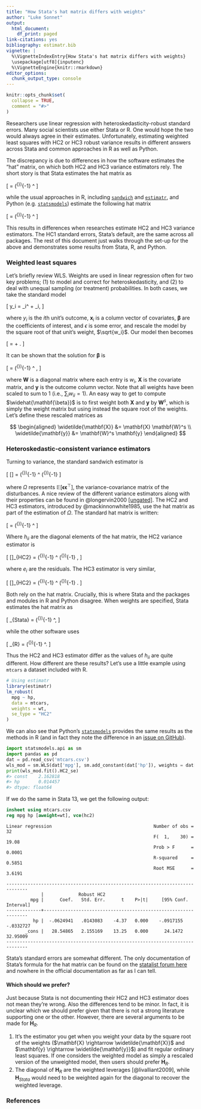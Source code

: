 ```yaml
---
title: "How Stata's hat matrix differs with weights"
author: "Luke Sonnet"
output:
  html_document:
    df_print: paged
link-citations: yes
bibliography: estimatr.bib
vignette: |
  %\VignetteIndexEntry{How Stata's hat matrix differs with weights}
  \usepackage[utf8]{inputenc}
  %\VignetteEngine{knitr::rmarkdown}
editor_options:
  chunk_output_type: console
---
```


```r
knitr::opts_chunk$set(
  collapse = TRUE,
  comment = "#>"
)
```

Researchers use linear regression with heteroskedasticity-robust standard errors. Many social scientists use either Stata or R. One would hope the two would always agree in their estimates. Unfortunately, estimating weighted least squares with HC2 or HC3 robust variance results in different answers across Stata and common approaches in R as well as Python.

The discrepancy is due to differences in how the software estimates the "hat" matrix, on which both HC2 and HC3 variance estimators rely. The short story is that Stata estimates the hat matrix as

\[
\mathbf{H} = \mathbf{X} (\mathbf{X}^{\top}\mathbf{W}\mathbf{X})^{-1} \mathbf{X}^\top
\]

while the usual approaches in R, including  [`sandwich`](https://CRAN.R-project.org/package=sandwich) and [`estimatr`](/R/estimatr/), and Python (e.g. [`statsmodels`](http://www.statsmodels.org/stable/index.html)) estimate the following hat matrix

\[
\mathbf{H} = \mathbf{X} (\mathbf{X}^{\top}\mathbf{W}\mathbf{X})^{-1} \mathbf{X}^\top \mathbf{W}
\]

This results in differences when researches estimate HC2 and HC3 variance estimators. The HC1 standard errors, Stata's default, are the same across all packages. The rest of this document just walks through the set-up for the above and demonstrates some results from Stata, R, and Python.

### Weighted least squares

Let's briefly review WLS. Weights are used in linear regression often for two key problems; (1) to model and correct for heteroskedasticity, and (2) to deal with unequal sampling (or treatment) probabilities. In both cases, we take the standard model

\[
y_i = \mathbf{x}_i^\top \mathbf{\beta} + \epsilon_i,
\]

where $y_i$ is the $i$th unit's outcome, $\mathbf{x}_i$ is a column vector of covariates, $\mathbf{\beta}$ are the coefficients of interest, and $\epsilon$ is some error, and rescale the model by the square root of that unit's weight, $\sqrt{w_i}$. Our model then becomes

\[
\frac{y_i}{\sqrt{w_i}} = \frac{\mathbf{x}_i^\top}{\sqrt{w_i}} \mathbf{\beta} + \frac{\epsilon_i}{\sqrt{w_i}}.
\]

It can be shown that the solution for $\mathbf{\beta}$ is

\[
\widehat{\mathbf{\beta}} = (\mathbf{X}^{\top}\mathbf{W}\mathbf{X})^{-1} \mathbf{X}^\top \mathbf{W} \mathbf{y},
\]

where $\mathbf{W}$ is a diagonal matrix where each entry is $w_{i}$, $\mathbf{X}$ is the covariate matrix, and $\mathbf{y}$ is the outcome column vector. Note that all weights have been scaled to sum to 1 (i.e., $\sum_i w_{ii} = 1$). An easy way to get to compute $\widehat{\mathbf{\beta}}$ is to first weight both $\mathbf{X}$ and $\mathbf{y}$ by $\mathbf{W}^s$, which is simply the weight matrix but using instead the square root of the weights. Let's define these rescaled matrices as

$$
\begin{aligned}
\widetilde{\mathbf{X}} &= \mathbf{X} \mathbf{W}^s \\
\widetilde{\mathbf{y}} &= \mathbf{W}^s \mathbf{y}
\end{aligned}
$$

### Heteroskedastic-consistent variance estimators

Turning to variance, the standard sandwich estimator is

\[
\mathbb{V}[\widehat{\mathbf{\beta}}] = (\mathbf{X}^{\top}\mathbf{X})^{-1} \mathbf{X}^\top \Omega \mathbf{X} (\mathbf{X}^{\top}\mathbf{X})^{-1}
\]

where $\Omega$ represents $\mathbb{E}[\mathbf{\epsilon}\mathbf{\epsilon}^\top]$, the variance-covariance matrix of the disturbances. A nice review of the different variance estimators along with their properties can be found in @longervin2000  [[ungated]](http://www.indiana.edu/~jslsoc/files_research/testing_tests/hccm/99TAS.pdf). The HC2 and HC3 estimators, introduced by @mackinnonwhite1985, use the hat matrix as part of the estimation of $\Omega$. The standard hat matrix is written:

\[
\mathbf{H} = \mathbf{X} (\mathbf{X}^{\top}\mathbf{X})^{-1} \mathbf{X}^\top
\]

Where $h_{ii}$ are the diagonal elements of the hat matrix, the HC2 variance estimator is

\[
\mathbb{V}[\widehat{\mathbf{\beta}}]_{HC2} = (\mathbf{X}^{\top}\mathbf{X})^{-1} \mathbf{X}^\top \mathrm{diag}\left[\frac{e^2_i}{1 - h_{ii}}\right] \mathbf{X} (\mathbf{X}^{\top}\mathbf{X})^{-1}  ,
\]

where $e_i$ are the residuals. The HC3 estimator is very similar,

\[
\mathbb{V}[\widehat{\mathbf{\beta}}]_{HC2} = (\mathbf{X}^{\top}\mathbf{X})^{-1} \mathbf{X}^\top \mathrm{diag}\left[\frac{e^2_i}{1 - (h_{ii})^2}\right] \mathbf{X} (\mathbf{X}^{\top}\mathbf{X})^{-1} .
\]

Both rely on the hat matrix. Crucially, this is where Stata and the packages and modules in R and Python disagree. When weights are specified, Stata estimates the hat matrix as

\[
\mathbf{H}_{Stata} = \mathbf{X} (\mathbf{X}^{\top}\mathbf{W}\mathbf{X})^{-1} \mathbf{X}^\top,
\]

while the other software uses

\[
\mathbf{H}_{R} = \mathbf{X} (\mathbf{X}^{\top}\mathbf{W}\mathbf{X})^{-1} \mathbf{X}^\top \mathbf{W}.
\]

Thus the HC2 and HC3 estimator differ as the values of $h_{ii}$ are quite different. How different are these results? Let's use a little example using `mtcars` a dataset included with R.

```r
# Using estimatr
library(estimatr)
lm_robust(
  mpg ~ hp,
  data = mtcars,
  weights = wt,
  se_type = "HC2"
)
```

We can also see that Python's [`statsmodels`](http://www.statsmodels.org/stable/index.html) provides the same results as the methods in R (and in fact they note the difference in an [issue on GitHub](https://github.com/statsmodels/statsmodels/issues/1209)).
```python
import statsmodels.api as sm
import pandas as pd
dat = pd.read_csv('mtcars.csv')
wls_mod = sm.WLS(dat['mpg'], sm.add_constant(dat['hp']), weights = dat['wt'])
print(wls_mod.fit().HC2_se)
#> const    2.162818
#> hp       0.014457
#> dtype: float64
```

If we do the same in Stata 13, we get the following output:

```stata
insheet using mtcars.csv
reg mpg hp [aweight=wt], vce(hc2)
```
```
Linear regression                                      Number of obs =      32
                                                       F(  1,    30) =   19.08
                                                       Prob > F      =  0.0001
                                                       R-squared     =  0.5851
                                                       Root MSE      =  3.6191

------------------------------------------------------------------------------
             |             Robust HC2
         mpg |      Coef.   Std. Err.      t    P>|t|     [95% Conf. Interval]
-------------+----------------------------------------------------------------
          hp |  -.0624941   .0143083    -4.37   0.000    -.0917155   -.0332727
       _cons |   28.54865   2.155169    13.25   0.000      24.1472    32.95009
------------------------------------------------------------------------------
```

Stata's standard errors are somewhat different. The only documentation of Stata's formula for the hat matrix can be found on the [statalist forum here](https://www.statalist.org/forums/forum/general-stata-discussion/general/329653-regress-postestimation-with-weights) and nowhere in the official documentation as far as I can tell.

#### Which should we prefer?

Just because Stata is not documenting their HC2 and HC3 estimator does not mean they're wrong. Also the differences tend to be minor. In fact, it is unclear which we should prefer given that there is not a strong literature supporting one or the other. However, there are several arguments to be made for $\mathbf{H}_{R}$.

1. It's the estimator you get when you weight your data by the square root of the weights ($\mathbf{X} \rightarrow \widetilde{\mathbf{X}}$ and $\mathbf{y} \rightarrow \widetilde{\mathbf{y}}$) and fit regular ordinary least squares. If one considers the weighted model as simply a rescaled version of the unweighted model, then users should prefer $\mathbf{H}_{R}$.
2. The diagonal of $\mathbf{H}_{R}$ are the weighted leverages [@livalliant2009], while $\mathbf{H}_{Stata}$ would need to be weighted again for the diagonal to recover the weighted leverage.

### References
